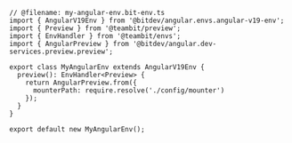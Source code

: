```tsx
// @filename: my-angular-env.bit-env.ts
import { AngularV19Env } from '@bitdev/angular.envs.angular-v19-env';
import { Preview } from '@teambit/preview';
import { EnvHandler } from '@teambit/envs';
import { AngularPreview } from '@bitdev/angular.dev-services.preview.preview';

export class MyAngularEnv extends AngularV19Env {
  preview(): EnvHandler<Preview> {
    return AngularPreview.from({
      mounterPath: require.resolve('./config/mounter')
    });
  }
}

export default new MyAngularEnv();
```
